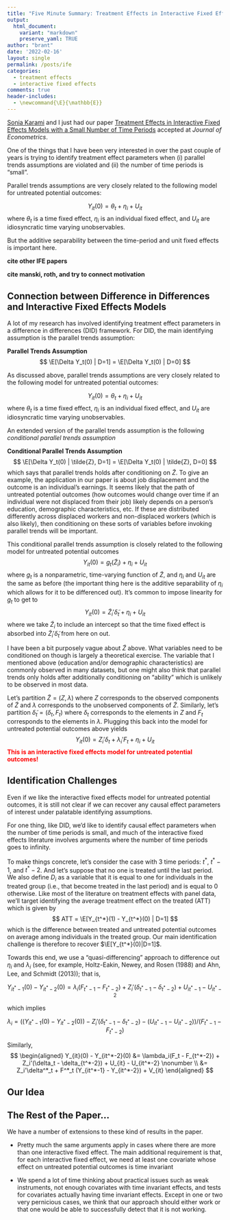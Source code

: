 ```yaml
---
title: "Five Minute Summary: Treatment Effects in Interactive Fixed Effects Models"
output:
  html_document:
    variant: "markdown"
    preserve_yaml: TRUE
author: "brant"
date: '2022-02-16'
layout: single
permalink: /posts/ife
categories:
  - treatment effects
  - interactive fixed effects
comments: true
header-includes:
  - \newcommand{\E}{\mathbb{E}}
---
```



<style>
s {text-decoration:none; color: red;}
</style>

[Sonia Karami](https://sites.temple.edu/soniakarami/) and I just had our paper [Treatment Effects in Interactive Fixed Effects Models with a Small Number of Time Periods](https://arxiv.org/abs/2006.15780) accepted at *Journal of Econometrics*.  

One of the things that I have been very interested in over the past couple of years is trying to identify treatment effect parameters when (i) parallel trends assumptions are violated and (ii) the number of time periods is "small".

Parallel trends assumptions are very closely related to the following model for untreated potential outcomes: 

$$
	Y_{it}(0) = \theta_t + \eta_i + U_{it}
$$
where $\theta_t$ is a time fixed effect, $\eta_i$ is an individual fixed effect, and $U_{it}$ are idiosyncratic time varying unobservables.

But the additive separability between the time-period and unit fixed effects is important here.  

**cite other IFE papers**

**cite manski, roth, and try to connect motivation**

## Connection between Difference in Differences and Interactive Fixed Effects Models

A lot of my research has involved identifying treatment effect parameters in a difference in differences (DID) framework.  For DID, the main identifying assumption is the parallel trends assumption:

**Parallel Trends Assumption**
$$
	\E[\Delta Y_t(0) | D=1] = \E[\Delta Y_t(0) | D=0]
$$

As discussed above, parallel trends assumptions are very closely related to the following model for untreated potential outcomes:

$$
	Y_{it}(0) = \theta_t + \eta_i + U_{it}
$$
where $\theta_t$ is a time fixed effect, $\eta_i$ is an individual fixed effect, and $U_{it}$ are idiosyncratic time varying unobservables.

An extended version of the parallel trends assumption is the following *conditional parallel trends assumption*

**Conditional Parallel Trends Assumption**
$$
	\E[\Delta Y_t(0) | \tilde{Z}, D=1] = \E[\Delta Y_t(0) | \tilde{Z}, D=0]
$$
which says that parallel trends holds after conditioning on $\tilde{Z}$.  To give an example, the application in our paper is about job displacement and the outcome is an individual's earnings.  It seems likely that the path of untreated potential outcomes (how outcomes would change over time if an individual were not displaced from their job) likely depends on a person's education, demographic characteristics, etc.  If these are distributed differently across displaced workers and non-displaced workers (which is also likely), then conditioning on these sorts of variables before invoking parallel trends will be important.

This conditional parallel trends assumption is closely related to the following model for untreated potential outcomes
$$
	Y_{it}(0) = g_t(\tilde{Z}_i) + \eta_i + U_{it}
$$
where $g_t$ is a nonparametric, time-varying function of $\tilde{Z}$, and $\eta_i$ and $U_{it}$ are the same as before (the important thing here is the additive separability of $\eta_i$ which allows for it to be differenced out).  It's common to impose linearity for $g_t$ to get to
$$
	Y_{it}(0) = \tilde{Z}_i'\tilde{\delta}_t + \eta_i + U_{it}
$$
where we take $\tilde{Z}_i$ to include an intercept so that the time fixed effect is absorbed into $\tilde{Z}_i'\tilde{\delta}_{t}$ from here on out.

I have been a bit purposely vague about $\tilde{Z}$ above.  What variables need to be conditioned on though is largely a theoretical exercise.  The variable that I mentioned above (education and/or demographic characteristics) are commonly observed in many datasets, but one might also think that parallel trends only holds after additionally conditioning on "ability" which is unlikely to be observed in most data.  

Let's partition $\tilde{Z} = (Z,\lambda)$ where $Z$ corresponds to the observed components of $\tilde{Z}$ and $\lambda$ corresponds to the unobserved components of $\tilde{Z}$.  Similarly, let's partition $\tilde{\delta}_t = (\delta_t, F_t)$ where $\delta_t$ corresponds to the elements in $Z$ and $F_t$ corresponds to the elements in $\lambda$.  Plugging this back into the model for untreated potential outcomes above yields
$$
	Y_{it}(0) = Z_i'\delta_t + \lambda_i'F_t + \eta_i + U_{it}
$$
<s>**This is an interactive fixed effects model for untreated potential outcomes!**</s>


## Identification Challenges

Even if we like the interactive fixed effects model for untreated potential outcomes, it is still not clear if we can recover any causal effect parameters of interest under palatable identifying assumptions.  

For one thing, like DID, we'd like to identify causal effect parameters when the number of time periods is small, and much of the interactive fixed effects literature involves arguments where the number of time periods goes to infinity.  

To make things concrete, let's consider the case with 3 time periods: $t^*$, $t^*-1$, and $t^*-2$.  And let's suppose that no one is treated until the last period.  We also define $D_i$ as a variable that it is equal to one for individuals in the treated group (i.e., that become treated in the last period) and is equal to 0 otherwise.  Like most of the literature on treatment effects with panel data, we'll target identifying the average treatment effect on the treated (ATT) which is given by
$$
	ATT = \E[Y_{t^*}(1) - Y_{t^*}(0) | D=1]
$$
which is the difference between treated and untreated potential outcomes on average among individuals in the treated group.  Our main identification challenge is therefore to recover $\E[Y_{t^*}(0)|D=1]$.  

Towards this end, we use a "quasi-differencing" approach to difference out $\eta_i$ and $\lambda_i$ (see, for example, Holtz-Eakin, Newey, and Rosen (1988) and Ahn, Lee, and Schmidt (2013)); that is,

$$
Y_{it^*-1}(0) - Y_{it^*-2}(0) = \lambda_i \big(F_{t^*-1} - F_{t^*-2}\big) + Z_i' \big(\delta_{t^*-1} - \delta_{t^*-2} \big) + U_{it^*-1} - U_{it^*-2}
$$

which implies 

$$
\lambda_i = \Big( \big( Y_{it^*-1}(0) - Y_{it^*-2}(0) \big)  - Z_i' \big(\delta_{t^*-1} - \delta_{t^*-2}\big) - \big(U_{it^*-1}-U_{it^*-2}\big) \Big) \Big/ (F_{t^*-1} - F_{t^*-2})
$$

Similarly,
$$
\begin{aligned}
Y_{it}(0) - Y_{it^*-2}(0) &= \lambda_i(F_t - F_{t^*-2}) + Z_i'(\delta_t - \delta_{t^*-2}) + U_{it} - U_{it^*-2} \nonumber \\
    &= Z_i'\delta^*_t + F^*_t (Y_{it^*-1} - Y_{it^*-2}) + V_{it}
\end{aligned}
$$

<!--There are papers that identify parameters in interactive fixed effects models with short panels, but these often involve using lags of covariates as instruments or making assumptions about $U_{it}$ being serially uncorrelated --- neither of these paths are particularly attractive in our case.-->

## Our Idea

## The Rest of the Paper...

We have a number of extensions to these kind of results in the paper.

* Pretty much the same arguments apply in cases where there are more than one interactive fixed effect.  The main additional requirement is that, for each interactive fixed effect, we need at least one covariate whose effect on untreated potential outcomes is time invariant

* We spend a lot of time thinking about practical issues such as weak instruments, not enough covariates with time invariant effects, and tests for covariates actually having time invariant effects.  Except in one or two very pernicious cases, we think that our approach should either work or that one would be able to successfully detect that it is not working.
